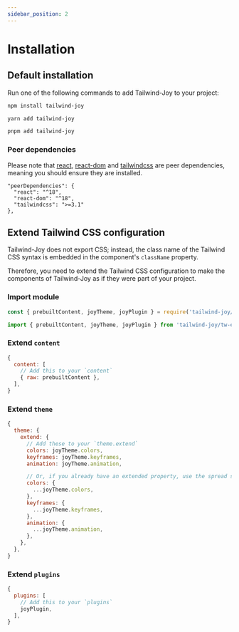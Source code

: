 ```yaml
---
sidebar_position: 2
---
```


# Installation

## Default installation

Run one of the following commands to add Tailwind-Joy to your project:


<Tabs>
<TabItem value="npm">

```bash
npm install tailwind-joy
```

</TabItem>
<TabItem value="yarn">

```bash
yarn add tailwind-joy
```

</TabItem>
<TabItem value="pnpm">

```bash
pnpm add tailwind-joy
```

</TabItem>
</Tabs>

### Peer dependencies

Please note that [react](https://www.npmjs.com/package/react), [react-dom](https://www.npmjs.com/package/react-dom) and [tailwindcss](https://www.npmjs.com/package/tailwindcss) are peer dependencies, meaning you should ensure they are installed.

```
"peerDependencies": {
  "react": "^18",
  "react-dom": "^18",
  "tailwindcss": ">=3.1"
},
```

## Extend Tailwind CSS configuration

Tailwind-Joy does not export CSS; instead, the class name of the Tailwind CSS syntax is embedded in the component's `className` property.

Therefore, you need to extend the Tailwind CSS configuration to make the components of Tailwind-Joy as if they were part of your project.

### Import module

<Tabs>
<TabItem value="CJS">

<!-- prettier-ignore -->
```jsx
const { prebuiltContent, joyTheme, joyPlugin } = require('tailwind-joy/tw-extension');
```

</TabItem>
<TabItem value="ESM">

<!-- prettier-ignore -->
```jsx
import { prebuiltContent, joyTheme, joyPlugin } from 'tailwind-joy/tw-extension';
```

</TabItem>
</Tabs>

### Extend `content`

```jsx
{
  content: [
    // Add this to your `content`
    { raw: prebuiltContent },
  ],
}
```

### Extend `theme`

```jsx
{
  theme: {
    extend: {
      // Add these to your `theme.extend`
      colors: joyTheme.colors,
      keyframes: joyTheme.keyframes,
      animation: joyTheme.animation,

      // Or, if you already have an extended property, use the spread syntax.
      colors: {
        ...joyTheme.colors,
      },
      keyframes: {
        ...joyTheme.keyframes,
      },
      animation: {
        ...joyTheme.animation,
      },
    },
  },
}
```

### Extend `plugins`

```jsx
{
  plugins: [
    // Add this to your `plugins`
    joyPlugin,
  ],
}
```
